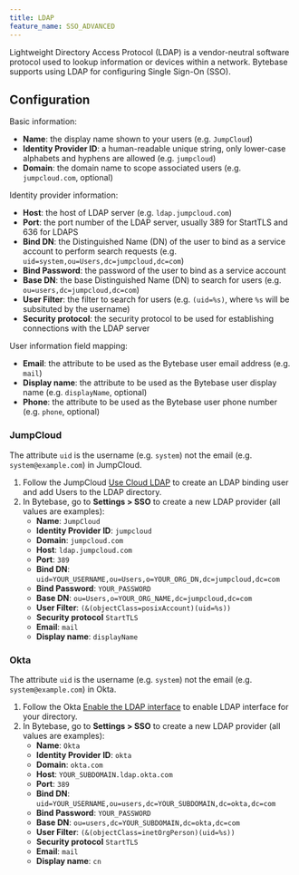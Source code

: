 ```yaml
---
title: LDAP
feature_name: SSO_ADVANCED
---
```


Lightweight Directory Access Protocol (LDAP) is a vendor-neutral software protocol used to lookup information or devices within a network. Bytebase supports using LDAP for configuring Single Sign-On (SSO).

## Configuration

Basic information:

- **Name**: the display name shown to your users (e.g. `JumpCloud`)
- **Identity Provider ID**: a human-readable unique string, only lower-case alphabets and hyphens are allowed (e.g. `jumpcloud`)
- **Domain**: the domain name to scope associated users (e.g. `jumpcloud.com`, optional)

Identity provider information:

- **Host**: the host of LDAP server (e.g. `ldap.jumpcloud.com`)
- **Port**: the port number of the LDAP server, usually 389 for StartTLS and 636 for LDAPS
- **Bind DN**: the Distinguished Name (DN) of the user to bind as a service account to perform search requests (e.g. `uid=system,ou=Users,dc=jumpcloud,dc=com`)
- **Bind Password**: the password of the user to bind as a service account
- **Base DN**: the base Distinguished Name (DN) to search for users (e.g. `ou=users,dc=jumpcloud,dc=com`)
- **User Filter**: the filter to search for users (e.g. `(uid=%s)`, where `%s` will be subsituted by the username)
- **Security protocol**: the security protocol to be used for establishing connections with the LDAP server

User information field mapping:

- **Email**: the attribute to be used as the Bytebase user email address (e.g. `mail`)
- **Display name**: the attribute to be used as the Bytebase user display name (e.g. `displayName`, optional)
- **Phone**: the attribute to be used as the Bytebase user phone number (e.g. `phone`, optional)

### JumpCloud

<Note>

The attribute `uid` is the username (e.g. `system`) not the email (e.g. `system@example.com`) in JumpCloud.

</Note>

1. Follow the JumpCloud [Use Cloud LDAP](https://jumpcloud.com/support/use-cloud-ldap) to create an LDAP binding user and add Users to the LDAP directory.
1. In Bytebase, go to **Settings > SSO** to create a new LDAP provider (all values are examples):
   - **Name**: `JumpCloud`
   - **Identity Provider ID**: `jumpcloud`
   - **Domain**: `jumpcloud.com`
   - **Host**: `ldap.jumpcloud.com`
   - **Port**: `389`
   - **Bind DN**: `uid=YOUR_USERNAME,ou=Users,o=YOUR_ORG_DN,dc=jumpcloud,dc=com`
   - **Bind Password**: `YOUR_PASSWORD`
   - **Base DN**: `ou=Users,o=YOUR_ORG_NAME,dc=jumpcloud,dc=com`
   - **User Filter**: `(&(objectClass=posixAccount)(uid=%s))`
   - **Security protocol** `StartTLS`
   - **Email**: `mail`
   - **Display name**: `displayName`

### Okta

<Note>

The attribute `uid` is the username (e.g. `system`) not the email (e.g. `system@example.com`) in Okta.

</Note>

1. Follow the Okta [Enable the LDAP interface](https://help.okta.com/en-us/Content/Topics/Directory/LDAP-interface-enable.htm) to enable LDAP interface for your directory.
1. In Bytebase, go to **Settings > SSO** to create a new LDAP provider (all values are examples):
   - **Name**: `Okta`
   - **Identity Provider ID**: `okta`
   - **Domain**: `okta.com`
   - **Host**: `YOUR_SUBDOMAIN.ldap.okta.com`
   - **Port**: `389`
   - **Bind DN**: `uid=YOUR_USERNAME,ou=users,dc=YOUR_SUBDOMAIN,dc=okta,dc=com`
   - **Bind Password**: `YOUR_PASSWORD`
   - **Base DN**: `ou=users,dc=YOUR_SUBDOMAIN,dc=okta,dc=com`
   - **User Filter**: `(&(objectClass=inetOrgPerson)(uid=%s))`
   - **Security protocol** `StartTLS`
   - **Email**: `mail`
   - **Display name**: `cn`
